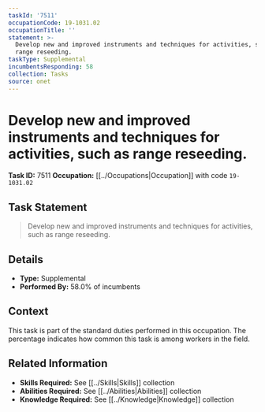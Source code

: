 ```yaml
---
taskId: '7511'
occupationCode: 19-1031.02
occupationTitle: ''
statement: >-
  Develop new and improved instruments and techniques for activities, such as
  range reseeding.
taskType: Supplemental
incumbentsResponding: 58
collection: Tasks
source: onet
---
```

# Develop new and improved instruments and techniques for activities, such as range reseeding.

**Task ID:** 7511
**Occupation:** [[../Occupations|Occupation]] with code `19-1031.02`

## Task Statement

> Develop new and improved instruments and techniques for activities, such as range reseeding.

## Details

- **Type:** Supplemental
- **Performed By:** 58.0% of incumbents

## Context

This task is part of the standard duties performed in this occupation. The percentage indicates how common this task is among workers in the field.

## Related Information

- **Skills Required:** See [[../Skills|Skills]] collection
- **Abilities Required:** See [[../Abilities|Abilities]] collection
- **Knowledge Required:** See [[../Knowledge|Knowledge]] collection
